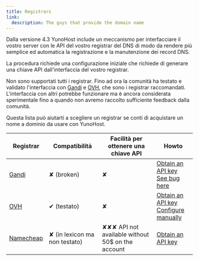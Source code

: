 ```yaml
---
title: Registrars
link:
  description: The guys that provide the domain name
---
```


Dalla versione 4.3 YunoHost include un meccanismo per interfacciare il vostro server con le API del vostro registrar del DNS di modo da rendere più semplice ed automatica la registrazione e la manutenzione dei record DNS.

La procedura richiede una configurazione iniziale che richiede di generare una chiave API dall'interfaccia del vostro registrar.

Non sono supportati tutti i registrar. Fino ad ora la comunità ha testato e validato l'interfaccia con [Gandi](https://gandi.net) e [OVH](https://ovh.com), che sono i registrar raccomandati. L'interfaccia con altri potrebbe funzionare ma è ancora considerata sperimentale fino a quando non avremo raccolto sufficiente feedback dalla comunità.

Questa lista può aiutarti a scegliere un registrar se conti di acquistare un nome a dominio da usare con YunoHost.

| Registrar                           | Compatibilità               | Facilità per ottenere una chiave API | Howto |
|-------------------------------------|-----------------------------|---------------------------|-------|
| [Gandi](https://www.gandi.net)      | ✘ (broken)                  | ✘   | [Obtain an API key](/admin/get_started/providers/registrar/gandi) <br/> [See bug here](https://github.com/YunoHost/issues/issues/2419) |
| [OVH](https://ovh.com/domaines)     | ✔ (testato)                  | ✘   | [Obtain an API key](/admin/get_started/providers/registrar/ovh/autodns) <br/> [Configure manually](/admin/get_started/providers/registrar/ovh/manualdns) |
| [Namecheap](https://namecheap.com)  | ✘ (in lexicon ma non testato) | ✘✘✘ API not available without 50$ on the account | [Obtain an API key](/admin/get_started/providers/registrar/namecheap) |

